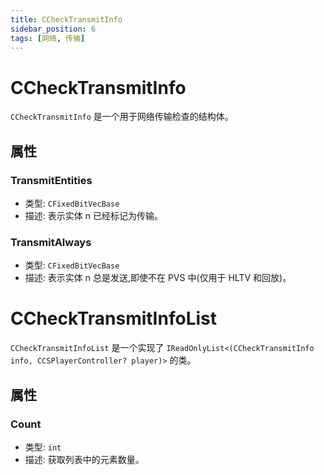 ```yaml
---
title: CCheckTransmitInfo
sidebar_position: 6
tags: [网络, 传输]
---
```


# CCheckTransmitInfo

`CCheckTransmitInfo` 是一个用于网络传输检查的结构体。

## 属性

### TransmitEntities
- 类型: `CFixedBitVecBase`
- 描述: 表示实体 n 已经标记为传输。

### TransmitAlways
- 类型: `CFixedBitVecBase`
- 描述: 表示实体 n 总是发送,即使不在 PVS 中(仅用于 HLTV 和回放)。

# CCheckTransmitInfoList

`CCheckTransmitInfoList` 是一个实现了 `IReadOnlyList<(CCheckTransmitInfo info, CCSPlayerController? player)>` 的类。

## 属性

### Count
- 类型: `int`
- 描述: 获取列表中的元素数量。 